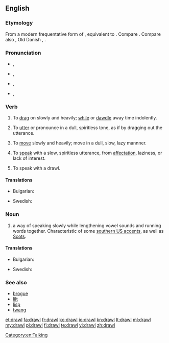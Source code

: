==English==

===Etymology===
From a modern frequentative form of {{term|draw|lang=en}}, equivalent to {{suffix|draw|le}}. Compare {{l|en|draggle}}. Compare also {{etyl|nl|-}} {{term|dralen||to drag out, delay, linger, tarry, dawdle|lang=nl}}, Old Danish {{term|dravle||to linger, loiter|lang=da}}, {{etyl|is|-}} {{term|dralla||to loiter, linger|lang=is}}.

===Pronunciation===
* {{a|UK}} {{IPA|/dɹɔːl/}}, {{X-SAMPA|/drO:l/}}
: {{rhymes|ɔːl}}
* {{a|US}} {{IPA|/dɹɔl/}}, {{X-SAMPA|/drOl/}}
* {{a|cot-caught}} {{IPA|/dɹɑl/}}, {{X-SAMPA|/drAl/}}
* {{rfv-pronunciation|lang=en}} {{a|US|paragon}} {{IPA|/dʒɹɑːw/}}, {{X-SAMPA|/dZr\A:w/}}

===Verb===
{{en-verb|drawls|drawling|drawled|drawled}}

# {{transitive}} To [[drag]] on slowly and heavily; [[while]] or [[dawdle]] away time indolently.
# {{transitive}} To [[utter]] or pronounce in a dull, spiritless tone, as if by dragging out the utterance.
# {{intransitive}} To [[move]] slowly and heavily; move in a dull, slow, lazy mannner.
# {{intransitive}} To [[speak]] with a slow, spiritless utterance, from [[affectation]], laziness, or lack of interest.
# {{intransitive}} To speak with a drawl.

====Translations====
{{trans-top|to speak with a drawl}}
* Bulgarian: {{t|bg|говоря провлечено|sc=Cyrl}}
{{trans-mid}}
* Swedish: {{t+|sv|sluddra}}
{{trans-bottom}}

===Noun===
{{en-noun}}

# a way of speaking slowly while lengthening vowel sounds and running words together. Characteristic of some [[Wikipedia:Southern American English|southern US accents]], as well as [[Wikipedia:Scots|Scots]].

====Translations====
{{trans-top|way of speaking slowly}}
* Bulgarian: {{t|bg|провлечен говор|sc=Cyrl}}
{{trans-mid}}
* Swedish: {{t|sv|sludder}}
{{trans-bottom}}

===See also===
* [[brogue]]
* [[lilt]]
* [[lisp]]
* [[twang]]

[[Category:en:Talking]]

[[et:drawl]]
[[fa:drawl]]
[[fr:drawl]]
[[ko:drawl]]
[[io:drawl]]
[[kn:drawl]]
[[lt:drawl]]
[[ml:drawl]]
[[my:drawl]]
[[pl:drawl]]
[[fi:drawl]]
[[te:drawl]]
[[vi:drawl]]
[[zh:drawl]]